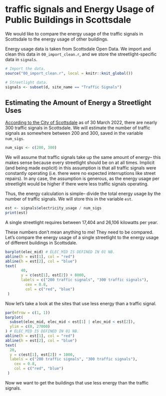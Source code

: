 # traffic signals and Energy Usage of Public Buildings in Scottsdale
We would like to compare the energy usage of the traffic signals in Scottsdale to the energy usage of other buildings.

Energy usage data is taken from Scottsdale Open Data. We import and clean this data in `00_import_clean.r`, and we store the streetlight-specific data in `signals`.
```r
# Import the data.
source("00_import_clean.r", local = knitr::knit_global())

# Streetlight data.
signals <- subset(d, site_name == "Traffic Signals")
```

## Estimating the Amount of Energy a Streetlight Uses
[According to the City of Scottsdale](https://web.archive.org/web/20211228224254/https://www.scottsdaleaz.gov/Streets/) as of 30 March 2022, there are nearly 300 traffic signals in Scottsdale. We will estimate the number of traffic signals as somewhere between 200 and 300, saved in the variable `num_sigs`.
```r
num_sigs <- c(200, 300)
```

We will assume that traffic signals take up the same amount of energy-- this makes sense because every streetlight should be on at all times. Implicit (and being made explicit) in this assumption is that all traffic signals were constantly operating (i.e. there were no expected interruptions like street repairs). In any case, the assumption is generous, as the energy usage per streetlight would be higher if there were less traffic signals operating.

Thus, the energy calculation is simple-- divide the total energy usage by the number of traffic signals. We will store this in the variable `est`.

```r
est <- signals$electricity_usage / num_sigs
print(est)
```
A single streetlight requires between 17,404 and 26,106 kilowatts per year. 

These numbers don't mean anything to me! They need to be compared. Let's compare the energy usage of a single streetlight to the energy usage of different buildings in Scottsdale. 

```r
barplot(elec_mid) # ELEC_MID IS DEFINED IN 01 NB.
abline(h = est[1], col = "red")
abline(h = est[2], col = "blue")
text(
       40,
       y = c(est[1], est[2]) + 8000,
       labels = c("200 traffic signals", "300 traffic signals"),
         cex = 0.8,
         col = c("red", "blue")
 )
```

Now let's take a look at the sites that use less energy than a traffic signal.
```r
par(mfrow = c(1, 1))
barplot(
  subset(elec_mid, elec_mid < est[1] | elec_mid < est[2]),
  ylim = c(0, 27000)
) # ELEC_MID IS DEFINED IN 01 NB.
abline(h = est[1], col = "red")
abline(h = est[2], col = "blue")
text(
  20,
  y = c(est[1], est[2]) + 1000,
  labels = c("200 traffic signals", "300 traffic signals"),
    cex = 0.8,
    col = c("red", "blue")
 )
```

Now we want to get the buildings that use less energy than the traffic signals.
